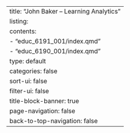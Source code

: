 ---
title: "John Baker – Learning Analytics"
listing: 
  contents:
      - "educ_6191_001/index.qmd"
      - "educ_6190_001/index.qmd"
  type: default
  categories: false 
  sort-ui: false
  filter-ui: false
title-block-banner: true
page-navigation: false
back-to-top-navigation: false
---
